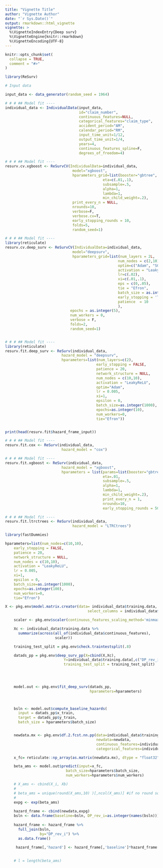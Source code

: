 ```yaml
---
title: "Vignette Title"
author: "Vignette Author"
date: "`r Sys.Date()`"
output: rmarkdown::html_vignette
vignette: >
  %\VignetteIndexEntry{Deep surv}
  %\VignetteEngine{knitr::rmarkdown}
  %\VignetteEncoding{UTF-8}
---
```


```r
knitr::opts_chunk$set(
  collapse = TRUE,
  comment = "#>"
)

library(ReSurv)

```

```r
# Input data

input_data <- data_generator(random_seed = 1964)

```


```r
# # # ## Model fit ----
individual_data <- IndividualData(input_data,
                                  id="claim_number",
                                  continuous_features=NULL,
                                  categorical_features="claim_type",
                                  accident_period="AM",
                                  calendar_period="RM",
                                  input_time_unit=1/12,
                                  output_time_unit=1/4,
                                  years=4,
                                  continuous_features_spline=F,
                                  degrees_of_freedom=4)

```


```r

# # # ## Model fit ----
resurv.cv.xgboost <- ReSurvCV(IndividualData=individual_data,
                               model="xgboost",
                               hparameters_grid=list(booster="gbtree",
                                             eta=c(.01,.1),
                                             subsample=.5,
                                             alpha=1,
                                             lambda=1,
                                             min_child_weight=.2),
                               print_every_n = NULL,
                               nrounds=10,
                               verbose=F,
                               verbose.cv=T,
                               early_stopping_rounds = 10,
                               folds=5,
                               random_seed=1)

```

```r
# # # ## Model fit ----
library(reticulate)
resurv.cv.deep_surv <- ReSurvCV(IndividualData=individual_data,
                               model="deepsurv",
                               hparameters_grid=list(num_layers = 2L,
                                                    num_nodes = c(2,10),
                                                    optim=c("Adam", "SGD"),
                                                    activation = "LeakyReLU",
                                                    lr=c(.02),
                                                    xi=c(.01,.1),
                                                    eps = c(0,.05),
                                                    tie = "Efron",
                                                    batch_size = as.integer(1000),
                                                    early_stopping = 'TRUE',
                                                    patience  = 10
                                                    ),
                              epochs = as.integer(5),
                              num_workers = 0,
                              verbose = F,
                              folds=2,
                              random_seed=1)



```

```r
# # # ## Model fit ----
library(reticulate)
resurv.fit.deep_surv <- ReSurv(individual_data,
                          hazard_model = "deepsurv",
                          hparameters=list(num_layers=c(2),
                                          early_stopping = FALSE,
                                          patience = 20,
                                          network_structure = NULL,
                                          num_nodes = c(10,10),
                                          activation = "LeakyReLU",
                                          optim="Adam",
                                          lr = 0.005,
                                          xi=1,
                                          epsilon = 0,
                                          batch_size=as.integer(1000),
                                          epochs=as.integer(10),
                                          num_workers=0,
                                          tie="Efron"))



```

```r

print(head(resurv.fit$hazard_frame_input))

```


```r
# # # ## Model fit ----
resurv.fit.cox <- ReSurv(individual_data,
                          hazard_model = "cox")

```

```r
# # # ## Model fit ----
resurv.fit.xgboost <- ReSurv(individual_data,
                          hazard_model = "xgboost",
                          hparameters = list(params=list(booster="gbtree",
                                             eta=.01,
                                             subsample=.5,
                                             alpha=1,
                                             lambda=1,
                                             min_child_weight=.2),
                                             print_every_n = 1,
                                             nrounds=10,
                                             early_stopping_rounds = 500))

```


```r
# # # ## Model fit ----
resurv.fit.ltrctrees <- ReSurv(individual_data,
                               hazard_model = "LTRCtrees")

```


```r
library(fastDummies)

hparameters=list(num_nodes=c(10,10),
    early_stopping = FALSE,
    patience = 20,
    network_structure = NULL,
    num_nodes = c(10,10),
    activation = "LeakyReLU",
    lr = 0.005,
    xi=1,
    epsilon = 0,
    batch_size=as.integer(1000),
    epochs=as.integer(100),
    num_workers=0,
    tie="Efron")

X <- pkg.env$model.matrix.creator(data= individual_data$training.data,
                                      select_columns = individual_data$categorical_features)

    scaler <- pkg.env$scaler(continuous_features_scaling_method='minmax')

    Xc <- individual_data$training.data %>%
      summarize(across(all_of(individual_data$continuous_features),
                       scaler))

    training_test_split = pkg.env$check.traintestsplit(.8)

    datads_pp = pkg.env$deep_surv_pp(X=cbind(X,Xc),
                           Y=individual_data$training.data[,c("DP_rev_i", "I", "TR_i")],
                           training_test_split = training_test_split)

    
    
    
    model.out <- pkg.env$fit_deep_surv(datads_pp,
                                       hparameters=hparameters)



    bsln <- model.out$compute_baseline_hazards(
      input = datads_pp$x_train,
      target = datads_pp$y_train,
      batch_size = hparameters$batch_size)


    newdata.mx <- pkg.env$df.2.fcst.nn.pp(data=individual_data$training.data,
                                          newdata=newdata,
                                          continuous_features=individual_data$continuous_features,
                                          categorical_features=individual_data$categorical_features)

    x_fc= reticulate::np_array(as.matrix(newdata.mx), dtype = "float32")

    beta_ams <- model.out$predict(input=x_fc,
                            batch_size=hparameters$batch_size,
                            num_workers=hparameters$num_workers)

    # X_ams <- cbind(X_i, Xb)
    #
    # beta_ams = unique(round(X_ams,10) )[,ncol(X_ams)] #if no round some systems has too high precision.
    #
    expg <- exp(beta_ams)
    
    hazard_frame <- cbind(newdata,expg)
    bsln <- data.frame(baseline=bsln, DP_rev_i=as.integer(names(bsln)))
    
    hazard_frame <- hazard_frame %>%
      full_join(bsln,
                by="DP_rev_i") %>%
      as.data.frame()
    
     hazard_frame[,'hazard'] <- hazard_frame[,'baseline']*hazard_frame[,'expg']

    
    # l = length(beta_ams)

```










